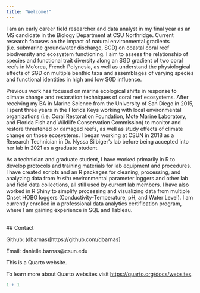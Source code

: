 ```yaml
---
title: "Welcome!"
---
```


I am an early career field researcher and data analyst in my final year as an MS candidate in the Biology Department at CSU Northridge. Current research focuses on the impact of natural environmental gradients (i.e. submarine groundwater discharge, SGD) on coastal coral reef biodiversity and ecosystem functioning. I aim to assess the relationship of species and functional trait diversity along an SGD gradient of two coral reefs in Mo'orea, French Polynesia, as well as understand the physiological effects of SGD on multiple benthic taxa and assemblages of varying species and functional identities in high and low SGD influence.

Previous work has focused on marine ecological shifts in response to climate change and restoration techniques of coral reef ecosystems. After receiving my BA in Marine Science from the University of San Diego in 2015, I spent three years in the Florida Keys working with local environmental organizations (i.e. Coral Restoration Foundation, Mote Marine Laboratory, and Florida Fish and Wildlife Conservation Commission) to monitor and restore threatened or damaged reefs, as well as study effects of climate change on those ecosystems. I began working at CSUN in 2018 as a Research Technician in Dr. Nyssa Silbiger's lab before being accepted into her lab in 2021 as a graduate student.

As a technician and graduate student, I have worked primarily in R to develop protocols and training materials for lab equipment and procedures. I have created scripts and an R packages for cleaning, processing, and analyzing data from *in situ* environmental parameter loggers and other lab and field data collections, all still used by current lab members. I have also worked in R Shiny to simplify processing and visualizing data from multiple Onset HOBO loggers (Conductivity-Temperature, pH, and Water Level). I am currently enrolled in a professional data analytics certification program, where I am gaining experience in SQL and Tableau.

\
\## Contact

Github: (dbarnas)\[https://github.com/dbarnas\]

Email: danielle.barnas\@csun.edu

This is a Quarto website.

To learn more about Quarto websites visit <https://quarto.org/docs/websites>.

```r
1 + 1
```
